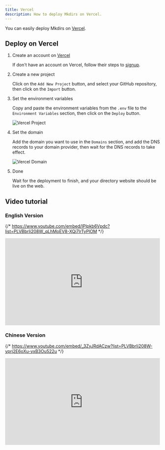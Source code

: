 ```yaml
---
title: Vercel
description: How to deploy Mkdirs on Vercel.
---
```



You can easily deploy Mkdirs on [Vercel](https://vercel.com/).

## Deploy on Vercel

<Steps>

1. Create an account on [Vercel](https://vercel.com/)

    If don't have an account on Vercel, follow their steps to [signup](https://vercel.com/signup).

2. Create a new project

    Click on the `Add New Project` button, and select your GitHub repository, then click on the `Import` button.

3. Set the environment variables

    Copy and paste the environment variables from the `.env` file to the `Environment Variables` section, then click on the `Deploy` button.

    ![Vercel Project](../../../assets/images/vercel-project.png)

4. Set the domain

    Add the domain you want to use in the `Domains` section, and add the DNS records to your domain provider, then wait for the DNS records to take effect.

    ![Vercel Domain](../../../assets/images/vercel-domain.png)

5. Done

    Wait for the deployment to finish, and your directory website should be live on the web.

</Steps>

## Video tutorial

### English Version

{/* https://www.youtube.com/embed/IPlpkb6Vpdc?list=PLVBbrIi208W_qLhMoEV8-XQi7lrTyPlOM */}
<div style="position: relative; padding-bottom: 56.25%; height: 0; overflow: hidden;">
  <iframe 
    style="position: absolute; top: 0; left: 0; width: 100%; height: 100%;" 
    width="1280" 
    height="720" 
    src="https://www.youtube.com/embed/IPlpkb6Vpdc?list=PLVBbrIi208W_qLhMoEV8-XQi7lrTyPlOM" 
    title="【Deploy】【8/8】Deploy to Vercel —— Launch a directory with Mkdirs template" 
    frameborder="0" 
    allow="accelerometer; autoplay; clipboard-write; encrypted-media; gyroscope; picture-in-picture; web-share" 
    referrerpolicy="strict-origin-when-cross-origin" 
    allowfullscreen
  ></iframe>
</div>

### Chinese Version

{/* https://www.youtube.com/embed/_3ZyJRdACzw?list=PLVBbrIi208W-yprj2E6oXu-yxB3Ou522u */}
<div style="position: relative; padding-bottom: 56.25%; height: 0; overflow: hidden;">
  <iframe 
    style="position: absolute; top: 0; left: 0; width: 100%; height: 100%;" 
    width="1280" 
    height="720" 
    src="https://www.youtube.com/embed/_3ZyJRdACzw?list=PLVBbrIi208W-yprj2E6oXu-yxB3Ou522u" 
    title="【7/9】部署到Vercel + 开启访问后台Studio —— 基于Mkdirs模板部署上线导航站的全流程记录" 
    frameborder="0" 
    allow="accelerometer; autoplay; clipboard-write; encrypted-media; gyroscope; picture-in-picture; web-share" 
    referrerpolicy="strict-origin-when-cross-origin" 
    allowfullscreen
  ></iframe>
</div>
